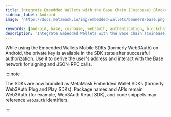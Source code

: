 ```yaml
---
title: Integrate Embedded Wallets with the Base Chain (Coinbase) Blockchain in Android
sidebar_label: Android
image: 'https://docs.metamask.io/img/embedded-wallets/banners/base.png'

keywords: [android, base, coinbase, web3auth, authentication, blockchain]
description: 'Integrate Embedded Wallets with the Base Chain (Coinbase) Blockchain in Android'
---
```



<SEO
  title="Integrate Embedded Wallets with the Base Chain (Coinbase) Blockchain in Android"
  description="Integrate Embedded Wallets with the Base Chain (Coinbase) Blockchain in Android"
  image="https://docs.metamask.io/img/embedded-wallets/banners/base.png"
  slug="/embedded-wallets/connect-blockchain/evm/base/android"
/>

While using the Embedded Wallets Mobile SDKs (formerly Web3Auth) on Android, the private key is available in the SDK state after successful authorization. Use it to derive the user's address and interact with the [Base](https://base.org) network for signing and JSON-RPC calls.

::::note

The SDKs are now branded as MetaMask Embedded Wallet SDKs (formerly Web3Auth Plug and Play SDKs). Package names and APIs remain Web3Auth (for example, Web3Auth React SDK), and code snippets may reference `web3auth` identifiers.

::::

<EVMInteraction />
